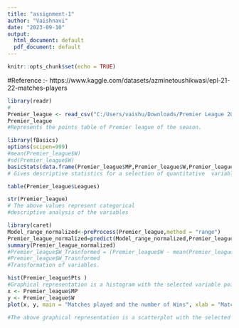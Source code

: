 ---
title: "assignment-1"
author: "Vaishnavi"
date: "2023-09-10"
output:
  html_document: default
  pdf_document: default
---

```{r setup, include=FALSE}
knitr::opts_chunk$set(echo = TRUE)
```

#Reference :- https://www.kaggle.com/datasets/azminetoushikwasi/epl-21-22-matches-players

```{r}
library(readr)
#
Premier_league <- read_csv("C:/Users/vaishu/Downloads/Premier League 2021-22 Points Table.csv")
Premier_league
#Represents the points table of Premier league of the season.
```
```{r}


library(fBasics)
options(scipen=999)
#mean(Premier_league$W)
#sd(Premier_league$W)
basicStats(data.frame(Premier_league$MP,Premier_league$W,Premier_league$D,Premier_league$L,Premier_league$GF,Premier_league$GA,Premier_league$GD,Premier_league$Pts,Premier_league$xG,Premier_league$xGA,Premier_league$xGD))
# Gives descriptive statistics for a selection of quantitative  variables.
```
```{r}
table(Premier_league$Leagues)
```
```{r}
str(Premier_league)
# The above values represent categorical 
#descriptive analysis of the variables
```
```{r}
library(caret)
Model_range_normalized<-preProcess(Premier_league,method = "range")
Premier_league_normalized=predict(Model_range_normalized,Premier_league)
summary(Premier_league_normalized)
#Premier_league$W_Trasnformed = (Premier_league$W - mean(Premier_league$W)/sd(Premier_league$W))
#Premier_league$W_Trasnformed
#Transformation of variables.
```
```{r}

hist(Premier_league$Pts )
#Graphical representation is a histogram with the selected variable points
x <- Premier_league$MP
y <- Premier_league$W
plot(x, y, main = "Matches played and the number of Wins", xlab = "Matches played", ylab = "Wins")

#The above graphical representation is a scatterplot with the selected variables Matches played and Wins
```